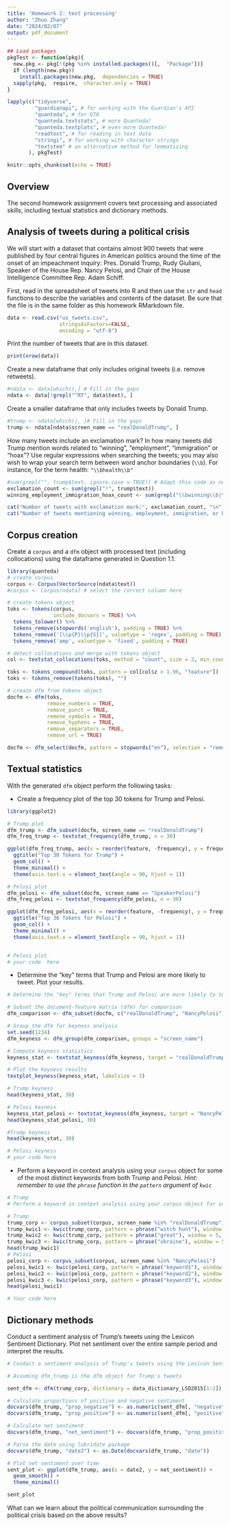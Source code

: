 ```yaml
---
title: 'Homework 2: text processing'
author: "Zhuo Zhang"
date: "2024/02/07"
output: pdf_document
---
```


```r
## Load packages
pkgTest <- function(pkg){
  new.pkg <- pkg[!(pkg %in% installed.packages()[,  "Package"])]
  if (length(new.pkg)) 
    install.packages(new.pkg,  dependencies = TRUE)
  sapply(pkg,  require,  character.only = TRUE)
}

lapply(c("tidyverse",
         "guardianapi", # for working with the Guardian's API
         "quanteda", # for QTA
         "quanteda.textstats", # more Quanteda!
         "quanteda.textplots", # even more Quanteda!
         "readtext", # for reading in text data
         "stringi", # for working with character strings
         "textstem" # an alternative method for lemmatizing
       ), pkgTest)

```


```r
knitr::opts_chunk$set(echo = TRUE)
```

## Overview

The second homework assignment covers text processing and associated skills, including textual statistics and dictionary methods.  

## Analysis of tweets during a political crisis

We will start with a dataset that contains almost 900 tweets that were published by four central figures in American politics around the time of the onset of an impeachment inquiry: Pres. Donald Trump, Rudy Giuliani, Speaker of the House Rep. Nancy Pelosi, and Chair of the House Intelligence Committee Rep. Adam Schiff.  

First, read in the spreadsheet of tweets into R and then use the `str` and `head` functions to describe the variables and contents of the dataset.  Be sure that the file is in the same folder as this homework RMarkdown file.

```r
data <- read.csv("us_tweets.csv", 
                 stringsAsFactors=FALSE,
                 encoding = "utf-8")
```

Print the number of tweets that are in this dataset.

```r
print(nrow(data))
```

Create a new dataframe that only includes original tweets (i.e. remove retweets).

```r
#ndata <- data[which(),] # Fill in the gaps
ndata <- data[!grepl("^RT", data$text), ]

```

Create a smaller dataframe that only includes tweets by Donald Trump.

```r
#trump <- ndata[which(), ]# Fill in the gaps
trump <- ndata[ndata$screen_name == "realDonaldTrump", ]

```

How many tweets include an exclamation mark? In how many tweets did Trump mention words related to "winning", "employment", "immigration" or "hoax"? Use regular expressions when searching the tweets; you may also wish to wrap your search term between word anchor boundaries (`\\b`).  For instance, for the term health: `"\\bhealth\\b"`

```r
#sum(grepl("", trump$text, ignore.case = TRUE)) # Adapt this code as needed
exclamation_count <- sum(grepl("!", trump$text))
winning_employment_immigration_hoax_count <- sum(grepl("\\bwinning\\b|\\bemployment\\b|\\bimmigration\\b|\\bhoax\\b", trump$text, ignore.case = TRUE))

cat("Number of tweets with exclamation mark:", exclamation_count, "\n")
cat("Number of tweets mentioning winning, employment, immigration, or hoax:", winning_employment_immigration_hoax_count, "\n")

```

## Corpus creation

Create a `corpus` and a `dfm` object with processed text (including collocations) using the dataframe generated in Question 1.1.  

```r
library(quanteda)
# create corpus
corpus <- Corpus(VectorSource(ndata$text))
#corpus <- Corpus(ndata) # select the correct column here

# create tokens object
toks <- tokens(corpus,
               include_docvars = TRUE) %>%
  tokens_tolower() %>%
  tokens_remove(stopwords('english'), padding = TRUE) %>%
  tokens_remove('[\\p{P}\\p{S}]', valuetype = 'regex', padding = TRUE) %>%
  tokens_remove('amp', valuetype = 'fixed', padding = TRUE)

# detect collocations and merge with tokens object
col <- textstat_collocations(toks, method = "count", size = 2, min_count = 5, smoothing = 0.5)

toks <- tokens_compound(toks, pattern = col[col$z > 1.96, "feature"])
toks <- tokens_remove(tokens(toks), "")

# create dfm from tokens object
docfm <- dfm(toks,
             remove_numbers = TRUE,
             remove_punct = TRUE,
             remove_symbols = TRUE,
             remove_hyphens = TRUE,
             remove_separators = TRUE,
             remove_url = TRUE)

docfm <- dfm_select(docfm, pattern = stopwords("en"), selection = "remove")


```

## Textual statistics

With the generated `dfm` object perform the following tasks:

- Create a frequency plot of the top 30 tokens for Trump and Pelosi.

```r
library(ggplot2)

# Trump plot
dfm_trump <- dfm_subset(docfm, screen_name == "realDonaldTrump")
dfm_freq_trump <- textstat_frequency(dfm_trump, n = 30)

ggplot(dfm_freq_trump, aes(x = reorder(feature, -frequency), y = frequency)) + 
  ggtitle("Top 30 Tokens for Trump") +
  geom_col() + 
  theme_minimal() + 
  theme(axis.text.x = element_text(angle = 90, hjust = 1))

# Pelosi plot
dfm_pelosi <- dfm_subset(docfm, screen_name == "SpeakerPelosi")
dfm_freq_pelosi <- textstat_frequency(dfm_pelosi, n = 30)

ggplot(dfm_freq_pelosi, aes(x = reorder(feature, -frequency), y = frequency)) + 
  ggtitle("Top 30 Tokens for Pelosi") +
  geom_col() + 
  theme_minimal() + 
  theme(axis.text.x = element_text(angle = 90, hjust = 1))


# Pelosi plot
# your code  here
```

- Determine the "key" terms that Trump and Pelosi are more likely to tweet.  Plot your results.

```r
# Determine the "key" terms that Trump and Pelosi are more likely to tweet. Plot your results.

# Subset the document-feature matrix (dfm) for comparison
dfm_comparison <- dfm_subset(docfm, c("realDonaldTrump", "NancyPelosi"))

# Group the dfm for keyness analysis
set.seed(1234)
dfm_keyness <- dfm_group(dfm_comparison, groups = "screen_name")

# Compute keyness statistics
keyness_stat <- textstat_keyness(dfm_keyness, target = "realDonaldTrump")

# Plot the keyness results
textplot_keyness(keyness_stat, labelsize = 3)

# Trump keyness
head(keyness_stat, 30)

# Pelosi keyness
keyness_stat_pelosi <- textstat_keyness(dfm_keyness, target = "NancyPelosi")
head(keyness_stat_pelosi, 30)

```

```r
#Trump keyness
head(keyness_stat, 30)
```

```r
# Pelosi keyness
# your code here
```

- Perform a keyword in context analysis using your `corpus` object for some of the most distinct keywords from both Trump and Pelosi. *Hint: remember to use the `phrase` function in the `pattern` argument of `kwic`*

```r
# Trump
# Perform a keyword in context analysis using your corpus object for some of the most distinct keywords from both Trump and Pelosi.

# Trump
trump_corp <- corpus_subset(corpus, screen_name %in% "realDonaldTrump")
trump_kwic1 <- kwic(trump_corp, pattern = phrase("witch hunt"), window = 5, case_insensitive = TRUE)
trump_kwic2 <- kwic(trump_corp, pattern = phrase("great"), window = 5, case_insensitive = TRUE)
trump_kwic3 <- kwic(trump_corp, pattern = phrase("ukraine"), window = 5, case_insensitive = TRUE)
head(trump_kwic1)
# Pelosi
pelosi_corp <- corpus_subset(corpus, screen_name %in% "NancyPelosi")
pelosi_kwic1 <- kwic(pelosi_corp, pattern = phrase("keyword1"), window = 5, case_insensitive = TRUE)
pelosi_kwic2 <- kwic(pelosi_corp, pattern = phrase("keyword2"), window = 5, case_insensitive = TRUE)
pelosi_kwic3 <- kwic(pelosi_corp, pattern = phrase("keyword3"), window = 5, case_insensitive = TRUE)
head(pelosi_kwic1)

# Your code here
```

## Dictionary methods

Conduct a sentiment analysis of Trump's tweets using the Lexicon Sentiment Dictionary.  Plot net sentiment over the entire sample period and interpret the results.

```r
# Conduct a sentiment analysis of Trump's tweets using the Lexicon Sentiment Dictionary. Plot net sentiment over the entire sample period and interpret the results.

# Assuming dfm_trump is the dfm object for Trump's tweets

sent_dfm <- dfm(trump_corp, dictionary = data_dictionary_LSD2015[1:2]) 

# Calculate proportions of positive and negative sentiment
docvars(dfm_trump, "prop_negative") <- as.numeric(sent_dfm[, "negative"] / ntoken(trump_corp))
docvars(dfm_trump, "prop_positive") <- as.numeric(sent_dfm[, "positive"] / ntoken(trump_corp))

# Calculate net sentiment
docvars(dfm_trump, "net_sentiment") <- docvars(dfm_trump, "prop_positive") - docvars(dfm_trump, "prop_negative")

# Parse the date using lubridate package
docvars(dfm_trump, "date2") <- as.Date(docvars(dfm_trump, "date"))

# Plot net sentiment over time
sent_plot <- ggplot(dfm_trump, aes(x = date2, y = net_sentiment)) + 
  geom_smooth() +
  theme_minimal()

sent_plot

```

What can we learn about the political communication surrounding the political crisis based on the above results?

